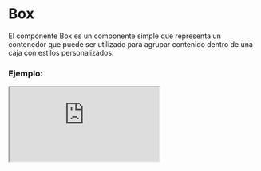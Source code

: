 
# Box

El componente Box es un componente simple que representa un contenedor que puede ser utilizado para agrupar contenido dentro de una caja con estilos personalizados.

### Ejemplo:

<Iframe src="https://fenextjs-component-storybook.vercel.app/iframe.html?args=&id=box-box--index&viewMode=story" />

### Importación

Para importar el componente Box, se puede hacer desde fenextjs o fenextjs-component

```tsx copy
import { Box, BoxProps } from "fenextjs/cjs/component/Box";
```

o

```tsx copy
import { Box, BoxProps } from "fenextjs-component/cjs/Box";
```

### Parámetros:

| Parámetro |   Tipo    | Requerido | Default | Descripción                        |
| --------- | :-------: | :-------: | :-----: | :--------------------------------- |
| children  | ReactNode |    no     |         | Contenido del componente           |
| className |  string   |    no     |   ""    | Clase personalizada del componente |

### Storybook

Para ver el storybook del componente lo puede hacer con este [link](https://fenextjs-component-storybook.vercel.app/?path=/story/box-box--index)

### Usos

- Uso básico del componente Box

```tsx copy
<Box>
  <h2>Contenido dentro del Box</h2>
  <p>Este es un párrafo dentro del Box.</p>
</Box>
```

- Box con clase de estilo personalizada

```tsx copy
<Box className="custom-box">
  <h2>Contenido personalizado dentro del Box</h2>
  <p>Este es otro párrafo dentro del Box con estilos personalizados.</p>
</Box>
```
